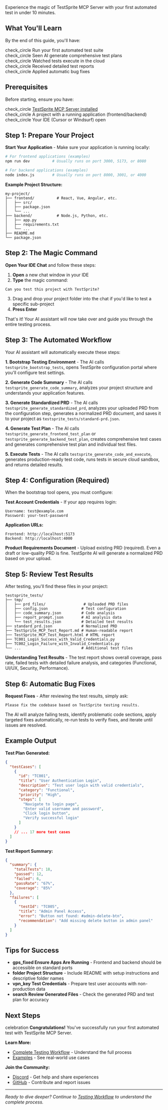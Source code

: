 Experience the magic of TestSprite MCP Server with your first automated test in under 10 minutes.

## What You'll Learn

By the end of this guide, you'll have:

<span className="material-icons">check_circle</span> Run your first automated test suite  
<span className="material-icons">check_circle</span> Seen AI generate comprehensive test plans  
<span className="material-icons">check_circle</span> Watched tests execute in the cloud  
<span className="material-icons">check_circle</span> Received detailed test reports  
<span className="material-icons">check_circle</span> Applied automatic bug fixes

## Prerequisites

Before starting, ensure you have:

<span className="material-icons">check_circle</span> [TestSprite MCP Server installed](/mcp/installation)  
<span className="material-icons">check_circle</span> A project with a running application (frontend/backend)  
<span className="material-icons">check_circle</span> Your IDE (Cursor or Windsurf) open

## Step 1: Prepare Your Project

**Start Your Application** - Make sure your application is running locally:

```bash
# For frontend applications (examples)
npm run dev          # Usually runs on port 3000, 5173, or 8080

# For backend applications (examples)
node index.js        # Usually runs on port 8000, 3001, or 4000
```

**Example Project Structure:**
```
my-project/
├── frontend/          # React, Vue, Angular, etc.
│   ├── src/
│   ├── package.json
│   └── ...
├── backend/           # Node.js, Python, etc.
│   ├── app.py
│   ├── requirements.txt
│   └── ...
├── README.md
└── package.json
```

## Step 2: The Magic Command

**Open Your IDE Chat** and follow these steps:
1. **Open** a new chat window in your IDE
2. **Type** the magic command:

```
Can you test this project with TestSprite?
```

3. Drag and drop your project folder into the chat if you'd like to test a specific sub-project
4. **Press Enter**

That's it! Your AI assistant will now take over and guide you through the entire testing process.

## Step 3: The Automated Workflow

Your AI assistant will automatically execute these steps:

**1. Bootstrap Testing Environment** - The AI calls `testsprite_bootstrap_tests`, opens TestSprite configuration portal where you'll configure test settings.

**2. Generate Code Summary** - The AI calls `testsprite_generate_code_summary`, analyzes your project structure and understands your application features.

**3. Generate Standardized PRD** - The AI calls `testsprite_generate_standardized_prd`, analyzes your uploaded PRD from the configuration step, generates a normalized PRD document, and saves it to your project as `testsprite_tests/standard-prd.json`.

**4. Generate Test Plan** - The AI calls `testsprite_generate_frontend_test_plan` or `testsprite_generate_backend_test_plan`, creates comprehensive test cases and generates comprehensive test plan and individual test files.

**5. Execute Tests** - The AI calls `testsprite_generate_code_and_execute`, generates production-ready test code, runs tests in secure cloud sandbox, and returns detailed results.

## Step 4: Configuration (Required)

When the bootstrap tool opens, you must configure:

**Test Account Credentials** - If your app requires login:
```
Username: test@example.com
Password: your-test-password
```

**Application URLs:**
```
Frontend: http://localhost:5173
Backend: http://localhost:4000
```

**Product Requirements Document** - Upload existing PRD (required). Even a draft or low-quality PRD is fine. TestSprite AI will generate a normalized PRD based on your upload.

## Step 5: Review Test Results

After testing, you'll find these files in your project:

```
testsprite_tests/
├── tmp/
│   ├── prd_files/                 # Uploaded PRD files
│   ├── config.json               # Test configuration
│   ├── code_summary.json         # Code analysis
│   ├── report_prompt.json        # AI analysis data
│   └── test_results.json         # Detailed test results
├── standard_prd.json             # Normalized PRD
├── TestSprite_MCP_Test_Report.md # Human-readable report
├── TestSprite_MCP_Test_Report.html # HTML report
├── TC001_Login_Success_with_Valid_Credentials.py
├── TC002_Login_Failure_with_Invalid_Credentials.py
└── ...                           # Additional test files
```

**Understanding Test Results** - The test report shows overall coverage, pass rate, failed tests with detailed failure analysis, and categories (Functional, UI/UX, Security, Performance).

## Step 6: Automatic Bug Fixes

**Request Fixes** - After reviewing the test results, simply ask:

```
Please fix the codebase based on TestSprite testing results.
```

The AI will analyze failing tests, identify problematic code sections, apply targeted fixes automatically, re-run tests to verify fixes, and iterate until issues are resolved.

## Example Output

**Test Plan Generated:**
```json
{
  "testCases": [
    {
      "id": "TC001",
      "title": "User Authentication Login",
      "description": "Test user login with valid credentials",
      "category": "Functional",
      "priority": "High",
      "steps": [
        "Navigate to login page",
        "Enter valid username and password",
        "Click login button",
        "Verify successful login"
      ]
    }
    // ... 17 more test cases
  ]
}
```

**Test Report Summary:**
```json
{
  "summary": {
    "totalTests": 18,
    "passed": 12,
    "failed": 6,
    "passRate": "67%",
    "coverage": "85%"
  },
  "failures": [
    {
      "testId": "TC005",
      "title": "Admin Panel Access",
      "error": "Button not found: #admin-delete-btn",
      "recommendation": "Add missing delete button in admin panel"
    }
  ]
}
```

## Tips for Success

- **<span className="material-icons">gps_fixed</span> Ensure Apps Are Running** - Frontend and backend should be accessible on standard ports
- **<span className="material-icons">folder</span> Project Structure** - Include README with setup instructions and descriptive folder names  
- **<span className="material-icons">vpn_key</span> Test Credentials** - Prepare test user accounts with non-production data
- **<span className="material-icons">search</span> Review Generated Files** - Check the generated PRD and test plan for accuracy

## Next Steps

<span className="material-icons">celebration</span> **Congratulations!** You've successfully run your first automated test with TestSprite MCP Server.

**Learn More:**
- [Complete Testing Workflow](/mcp/workflow) - Understand the full process
- [Examples](/mcp/examples) - See real-world use cases

**Join the Community:**
- [Discord](https://discord.com/invite/GXWFjCe4an) - Get help and share experiences
- [GitHub](https://github.com/testsprite/testsprite-mcp) - Contribute and report issues

---

*Ready to dive deeper? Continue to [Testing Workflow](/mcp/workflow) to understand the complete process.* 